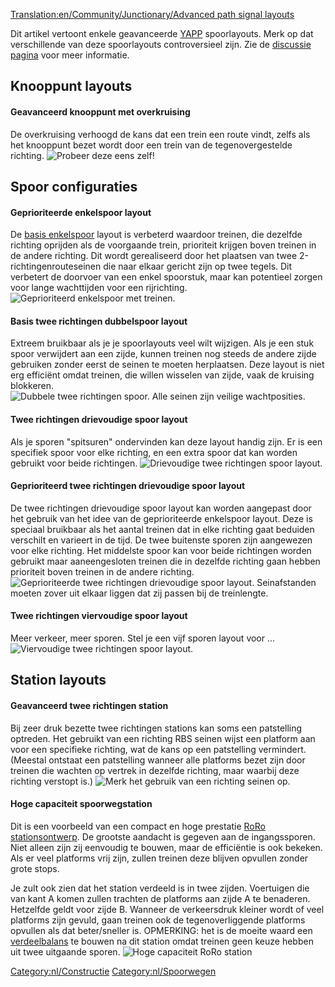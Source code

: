 [[Translation:en/Community/Junctionary/Advanced path signal layouts]]

Dit artikel vertoont enkele geavanceerde [[nl/Archive/Manual/Settings/Nu een andere routegebaseerde signaleringpatch/YAPP|YAPP]] spoorlayouts. Merk op dat verschillende van deze spoorlayouts controversieel zijn. Zie de [[en/Advanced path signal layouts|discussie pagina]] voor meer informatie.

== Knooppunt layouts ==
====Geavanceerd knooppunt met overkruising====
De overkruising verhoogd de kans dat een trein een route vindt, zelfs als het knooppunt bezet wordt door een trein van de tegenovergestelde richting.
[[File:en/Yapp advancedjunction.png|frame|center|Probeer deze eens zelf!]]

== Spoor configuraties ==
====Geprioriteerde enkelspoor layout====
De [[nl/Archive/Manual/Settings/Nu een andere routegebaseerde signaleringpatch/YAPP#Basic_single_track|basis enkelspoor]] layout is verbeterd waardoor treinen, die dezelfde richting oprijden als de voorgaande trein, prioriteit krijgen boven treinen in de andere richting. Dit wordt gerealiseerd door het plaatsen van twee 2-richtingenrouteseinen die naar elkaar gericht zijn op twee tegels. Dit verbetert de doorvoer van een enkel spoorstuk, maar kan potentieel zorgen voor lange wachttijden voor een rijrichting.
[[File:en/Yapp adv single track.png|frame|center|Geprioriteerd enkelspoor met treinen.]]

====Basis twee richtingen dubbelspoor layout====
Extreem bruikbaar als je je spoorlayouts veel wilt wijzigen. Als je een stuk spoor verwijdert aan een zijde, kunnen treinen nog steeds de andere zijde gebruiken zonder eerst de seinen te moeten herplaatsen. Deze layout is niet erg efficiënt omdat treinen, die willen wisselen van zijde, vaak de kruising blokkeren.
[[File:en/Yapp dualtrack.png|frame|center|Dubbele twee richtingen spoor. Alle seinen zijn veilige wachtposities.]]

====Twee richtingen drievoudige spoor layout====
Als je sporen "spitsuren" ondervinden kan deze layout handig zijn. Er is een specifiek spoor voor elke richting, en een extra spoor dat kan worden gebruikt voor beide richtingen.
[[File:en/Pbs 3track.png|frame|center|Drievoudige twee richtingen spoor layout.]]

====Geprioriteerd twee richtingen drievoudige spoor layout====
De twee richtingen drievoudige spoor layout kan worden aangepast door het gebruik van het idee van de geprioriteerde enkelspoor layout. Deze is speciaal bruikbaar als het aantal treinen dat in elke richting gaat beduiden verschilt en varieert in de tijd. De twee buitenste sporen zijn aangewezen voor elke richting. Het middelste spoor kan voor beide richtingen worden gebruikt maar aaneengesloten treinen die in dezelfde richting gaan hebben prioriteit boven treinen in de andere richting.
[[File:en/Yapp triple track.png|frame|center|Geprioriteerde twee richtingen drievoudige spoor layout. Seinafstanden moeten zover uit elkaar liggen dat zij passen bij de treinlengte.]]

====Twee richtingen viervoudige spoor layout====
Meer verkeer, meer sporen. Stel je een vijf sporen layout voor ...
[[File:en/Yapp quadtrack.png|frame|center|Viervoudige twee richtingen spoor layout.]]

== Station layouts ==
====Geavanceerd twee richtingen station====
Bij zeer druk bezette twee richtingen stations kan soms een patstelling optreden. Het gebruikt van een richting RBS seinen wijst een platform aan voor een specifieke richting, wat de kans op een patstelling vermindert. (Meestal ontstaat een patstelling wanneer alle platforms bezet zijn door treinen die wachten op vertrek in dezelfde richting, maar waarbij deze richting verstopt is.)
[[File:en/Yapp advancedstation.png|frame|center|Merk het gebruik van een richting seinen op.]]

====Hoge capaciteit spoorwegstation====
Dit is een voorbeeld van een compact en hoge prestatie [[nl/Manual/Spoorwegstation#Ro-Ro|RoRo stationsontwerp]]. De grootste aandacht is gegeven aan de ingangssporen. Niet alleen zijn zij eenvoudig te bouwen, maar de efficiëntie is ook bekeken. Als er veel platforms vrij zijn, zullen treinen deze blijven opvullen zonder grote stops.

Je zult ook zien dat het station verdeeld is in twee zijden. Voertuigen die van kant A komen zullen trachten de platforms aan zijde A te benaderen. Hetzelfde geldt voor zijde B. Wanneer de verkeersdruk kleiner wordt of veel platforms zijn gevuld, gaan treinen ook de tegenoverliggende platforms opvullen als dat beter/sneller is. OPMERKING: het is de moeite waard een  [http://wiki.openttdcoop.org/Balancing verdeelbalans] te bouwen na dit station omdat treinen geen keuze hebben uit twee uitgaande sporen.
[[File:en/Roro pbs4.png|frame|center|Hoge capaciteit RoRo station]]<br>
{{nl/Kenmerken|0.7|0.7.0}}
[[Category:nl/Constructie]]
[[Category:nl/Spoorwegen]]